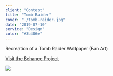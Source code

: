 ```yaml
---
client: "Contest"
title: "Tomb Raider"
cover: "./tomb-raider.jpg"
date: "2019-07-10"
service: "Design"
color: "#3b486e"
---
```


Recreation of a Tomb Raider Wallpaper (Fan Art)

[Visit the Behance Project](https://www.behance.net/gallery/43907099/Tomb-Raider)

![](./detail-page-image.png)
